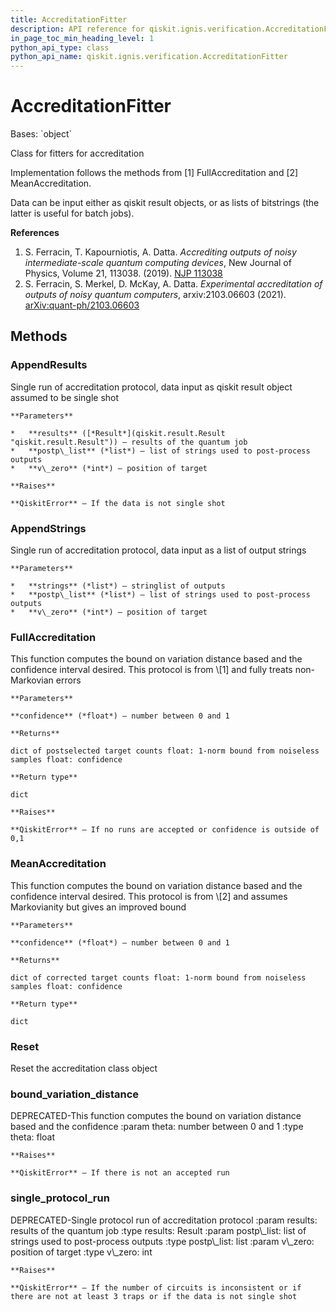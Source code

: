 ```yaml
---
title: AccreditationFitter
description: API reference for qiskit.ignis.verification.AccreditationFitter
in_page_toc_min_heading_level: 1
python_api_type: class
python_api_name: qiskit.ignis.verification.AccreditationFitter
---
```


# AccreditationFitter

<Class id="qiskit.ignis.verification.AccreditationFitter" github="https://github.com/qiskit-community/qiskit-ignis/tree/stable/0.7/qiskit/ignis/verification/accreditation/fitters.py" signature="AccreditationFitter">
  Bases: `object`

  Class for fitters for accreditation

  Implementation follows the methods from \[1] FullAccreditation and \[2] MeanAccreditation.

  Data can be input either as qiskit result objects, or as lists of bitstrings (the latter is useful for batch jobs).

  **References**

  1.  S. Ferracin, T. Kapourniotis, A. Datta. *Accrediting outputs of noisy intermediate-scale quantum computing devices*, New Journal of Physics, Volume 21, 113038. (2019). [NJP 113038](https://iopscience.iop.org/article/10.1088/1367-2630/ab4fd6)
  2.  S. Ferracin, S. Merkel, D. McKay, A. Datta. *Experimental accreditation of outputs of noisy quantum computers*, arxiv:2103.06603 (2021). [arXiv:quant-ph/2103.06603](https://arxiv.org/abs/2103.06603)

  ## Methods

  ### AppendResults

  <Function id="qiskit.ignis.verification.AccreditationFitter.AppendResults" name="AppendResults" signature="AccreditationFitter.AppendResults(results, postp_list, v_zero)">
    Single run of accreditation protocol, data input as qiskit result object assumed to be single shot

    **Parameters**

    *   **results** ([*Result*](qiskit.result.Result "qiskit.result.Result")) – results of the quantum job
    *   **postp\_list** (*list*) – list of strings used to post-process outputs
    *   **v\_zero** (*int*) – position of target

    **Raises**

    **QiskitError** – If the data is not single shot
  </Function>

  ### AppendStrings

  <Function id="qiskit.ignis.verification.AccreditationFitter.AppendStrings" name="AppendStrings" signature="AccreditationFitter.AppendStrings(strings, postp_list, v_zero)">
    Single run of accreditation protocol, data input as a list of output strings

    **Parameters**

    *   **strings** (*list*) – stringlist of outputs
    *   **postp\_list** (*list*) – list of strings used to post-process outputs
    *   **v\_zero** (*int*) – position of target
  </Function>

  ### FullAccreditation

  <Function id="qiskit.ignis.verification.AccreditationFitter.FullAccreditation" name="FullAccreditation" signature="AccreditationFitter.FullAccreditation(confidence)">
    This function computes the bound on variation distance based and the confidence interval desired. This protocol is from \[1] and fully treats non-Markovian errors

    **Parameters**

    **confidence** (*float*) – number between 0 and 1

    **Returns**

    dict of postselected target counts float: 1-norm bound from noiseless samples float: confidence

    **Return type**

    dict

    **Raises**

    **QiskitError** – If no runs are accepted or confidence is outside of 0,1
  </Function>

  ### MeanAccreditation

  <Function id="qiskit.ignis.verification.AccreditationFitter.MeanAccreditation" name="MeanAccreditation" signature="AccreditationFitter.MeanAccreditation(confidence)">
    This function computes the bound on variation distance based and the confidence interval desired. This protocol is from \[2] and assumes Markovianity but gives an improved bound

    **Parameters**

    **confidence** (*float*) – number between 0 and 1

    **Returns**

    dict of corrected target counts float: 1-norm bound from noiseless samples float: confidence

    **Return type**

    dict
  </Function>

  ### Reset

  <Function id="qiskit.ignis.verification.AccreditationFitter.Reset" name="Reset" signature="AccreditationFitter.Reset()">
    Reset the accreditation class object
  </Function>

  ### bound\_variation\_distance

  <Function id="qiskit.ignis.verification.AccreditationFitter.bound_variation_distance" name="bound_variation_distance" signature="AccreditationFitter.bound_variation_distance(theta)">
    DEPRECATED-This function computes the bound on variation distance based and the confidence :param theta: number between 0 and 1 :type theta: float

    **Raises**

    **QiskitError** – If there is not an accepted run
  </Function>

  ### single\_protocol\_run

  <Function id="qiskit.ignis.verification.AccreditationFitter.single_protocol_run" name="single_protocol_run" signature="AccreditationFitter.single_protocol_run(results, postp_list, v_zero)">
    DEPRECATED-Single protocol run of accreditation protocol :param results: results of the quantum job :type results: Result :param postp\_list: list of strings used to post-process outputs :type postp\_list: list :param v\_zero: position of target :type v\_zero: int

    **Raises**

    **QiskitError** – If the number of circuits is inconsistent or if there are not at least 3 traps or if the data is not single shot
  </Function>
</Class>

